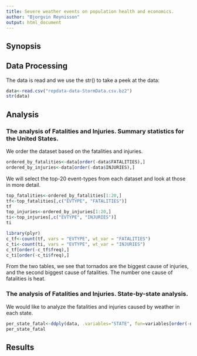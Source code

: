 ```yaml
---
title: Severe weather events on population health and economics.
author: "Bjorgvin Reynisson"
output: html_document
---
```


## Synopsis

## Data Processing

The data is read and we use the str() to take a peek at the data:

```r
data<-read.csv("repdata-data-StormData.csv.bz2")
str(data)
```

## Analysis

### The analysis of Fatalities and Injuries. Summary statistics for the United States.
We order the dataset based on the fatalities and injuries.

```r
ordered_by_fatalities<-data[order(-data$FATALITIES),]
ordered_by_injuries<-data[order(-data$INJURIES),]
```

We will select the top-20 event-types from each dataset and look at those in more detail.

```r
top_fatalities<-ordered_by_fatalities[1:20,]
tf<-top_fatalities[,c("EVTYPE", "FATALITIES")]
tf
top_injuries<-ordered_by_injuries[1:20,]
ti<-top_injuries[,c("EVTYPE", "INJURIES")]
ti
```

```r
library(plyr)
c_tf<-count(tf, vars = "EVTYPE", wt_var = "FATALITIES")
c_ti<-count(ti, vars = "EVTYPE", wt_var = "INJURIES")
c_tf[order(-c_tf$freq),]
c_ti[order(-c_ti$freq),]
```

From the two tables, we see that tornados are the biggest cause of injuries, and the second biggest cause of fatalities. The number one cause of fatalities is heat. 

### The analysis of Fatalities and Injuries. State-by-state analysis.

We would like to analyze the fatalities and injuries caused by weather in each state.

```r
per_state_fatal<-ddply(data, .variables="STATE", fun=variables[order(-data$FATALITIES),])
per_state_fatal
```

## Results
